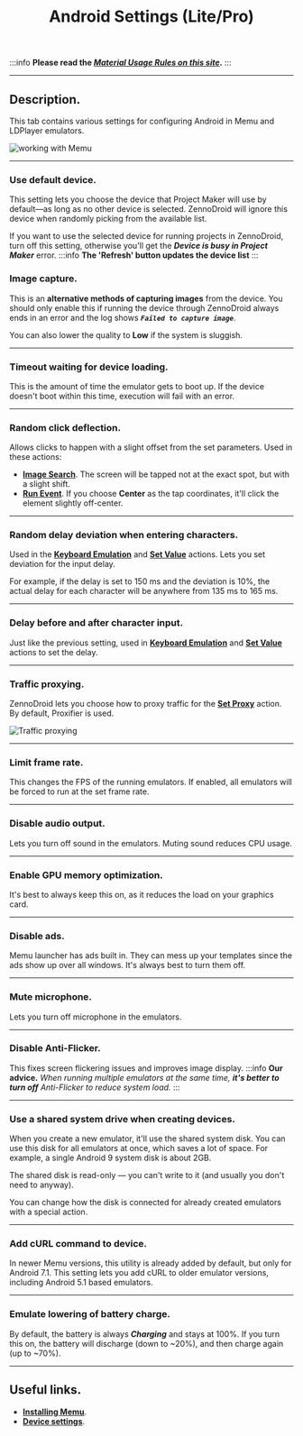 ﻿---
sidebar_position: 1
title: Android Settings (Lite/Pro)
description: Options for configuring Android emulation.
---
:::info **Please read the [*Material Usage Rules on this site*](../Disclaimer).**
:::
_______________________________________________
## Description.
This tab contains various settings for configuring Android in Memu and LDPlayer emulators.

![working with Memu](./assets/Settings_for_Android/Settings_for_Android_pic1.png)
_______________________________________________
### Use default device.
This setting lets you choose the device that Project Maker will use by default—as long as no other device is selected. ZennoDroid will ignore this device when randomly picking from the available list.

If you want to use the selected device for running projects in ZennoDroid, turn off this setting, otherwise you'll get the ***Device is busy in Project Maker*** error.
:::info **The 'Refresh' button updates the device list**
:::

### Image capture. 
This is an **alternative methods of capturing images** from the device. You should only enable this if running the device through ZennoDroid always ends in an error and the log shows ***`Failed to capture image`***.  

You can also lower the quality to **Low** if the system is sluggish.
_______________________________________________
### Timeout waiting for device loading.
This is the amount of time the emulator gets to boot up. If the device doesn't boot within this time, execution will fail with an error.
_______________________________________________
### Random click deflection.
Allows clicks to happen with a slight offset from the set parameters. Used in these actions:
- [**Image Search**](../pm/Creating/SearchByPic). The screen will be tapped not at the exact spot, but with a slight shift.
- [**Run Event**](../Android/ProLite/RunEvent). If you choose **Center** as the tap coordinates, it'll click the element slightly off-center.

_______________________________________________
### Random delay deviation when entering characters.
Used in the [**Keyboard Emulation**](../Android/ProLite/Keyboard) and [**Set Value**](../Android/ProLite/SetValue) actions. Lets you set deviation for the input delay.

For example, if the delay is set to 150 ms and the deviation is 10%, the actual delay for each character will be anywhere from 135 ms to 165 ms.
_______________________________________________
### Delay before and after character input.
Just like the previous setting, used in [**Keyboard Emulation**](../Android/ProLite/Keyboard) and [**Set Value**](../Android/ProLite/SetValue) actions to set the delay.
_______________________________________________
### Traffic proxying.
ZennoDroid lets you choose how to proxy traffic for the [**Set Proxy**](../Android/ProLite/setting#how-to-set-up-a-proxy) action. By default, Proxifier is used.

![Traffic proxying](./assets/Settings_for_Android/Settings_for_Android_pic3.png)
_______________________________________________
### Limit frame rate.
This changes the FPS of the running emulators. If enabled, all emulators will be forced to run at the set frame rate.
_______________________________________________
### Disable audio output.
Lets you turn off sound in the emulators. Muting sound reduces CPU usage.
_______________________________________________
### Enable GPU memory optimization.
It's best to always keep this on, as it reduces the load on your graphics card.
_______________________________________________  
### Disable ads.
Memu launcher has ads built in. They can mess up your templates since the ads show up over all windows. It's always best to turn them off.  
_______________________________________________  
### Mute microphone.  
Lets you turn off microphone in the emulators.  
_______________________________________________
### Disable Anti-Flicker.
This fixes screen flickering issues and improves image display.
:::info **Our advice.**
*When running multiple emulators at the same time, **it's better to turn off** Anti-Flicker to reduce system load.*
:::
_______________________________________________
### Use a shared system drive when creating devices.
When you create a new emulator, it'll use the shared system disk. You can use this disk for all emulators at once, which saves a lot of space. For example, a single Android 9 system disk is about 2GB.

The shared disk is read-only — you can't write to it (and usually you don't need to anyway).

You can change how the disk is connected for already created emulators with a special action.
_______________________________________________
### Add cURL command to device.
In newer Memu versions, this utility is already added by default, but only for Android 7.1. This setting lets you add cURL to older emulator versions, including Android 5.1 based emulators.
_______________________________________________
### Emulate lowering of battery charge.
By default, the battery is always ***Charging*** and stays at 100%. If you turn this on, the battery will discharge (down to ~20%), and then charge again (up to ~70%).
_______________________________________________
## Useful links.
- [**Installing Memu**](../ProLite/Memu_Install).
- [**Device settings**](../Android/ProLite/setting).